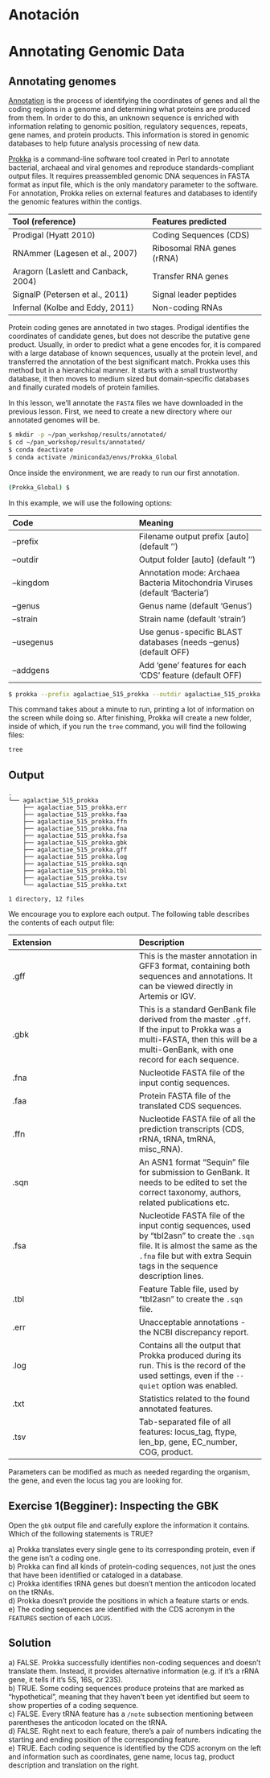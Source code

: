 # Anotación

# **Annotating Genomic Data**

## **Annotating genomes**

[Annotation](https://en.wikipedia.org/wiki/DNA_annotation) is the process of identifying the coordinates of genes and all the coding regions in a genome and determining what proteins are produced from them. In order to do this, an unknown sequence is enriched with information relating to genomic position, regulatory sequences, repeats, gene names, and protein products. This information is stored in genomic databases to help future analysis processing of new data.

[Prokka](https://github.com/tseemann/prokka) is a command-line software tool created in Perl to annotate bacterial, archaeal and viral genomes and reproduce standards-compliant output files. It requires preassembled genomic DNA sequences in FASTA format as input file, which is the only mandatory parameter to the software. For annotation, Prokka relies on external features and databases to identify the genomic features within the contigs.

| Tool (reference)                    | Features predicted         |
|:------------------------------------|:---------------------------|
| Prodigal (Hyatt 2010)               | Coding Sequences (CDS)     |
| RNAmmer (Lagesen et al., 2007)      | Ribosomal RNA genes (rRNA) |
| Aragorn (Laslett and Canback, 2004) | Transfer RNA genes         |
| SignalP (Petersen et al., 2011)     | Signal leader peptides     |
| Infernal (Kolbe and Eddy, 2011)     | Non-coding RNAs            |

Protein coding genes are annotated in two stages. Prodigal identifies the coordinates of candidate genes, but does not describe the putative gene product. Usually, in order to predict what a gene encodes for, it is compared with a large database of known sequences, usually at the protein level, and transferred the annotation of the best significant match. Prokka uses this method but in a hierarchical manner. It starts with a small trustworthy database, it then moves to medium sized but domain-specific databases and finally curated models of protein families.

In this lesson, we’ll annotate the `FASTA` files we have downloaded in the previous lesson. First, we need to create a new directory where our annotated genomes will be.

``` bash
$ mkdir -p ~/pan_workshop/results/annotated/
$ cd ~/pan_workshop/results/annotated/
$ conda deactivate
$ conda activate /miniconda3/envs/Prokka_Global
```

Once inside the environment, we are ready to run our first annotation.

``` bash
(Prokka_Global) $
```

In this example, we will use the following options:

| Code | Meaning |
|:-----------------------------------|:-----------------------------------|
| –prefix | Filename output prefix \[auto\] (default ‘’) |
| –outdir | Output folder \[auto\] (default ‘’) |
| –kingdom | Annotation mode: Archaea Bacteria Mitochondria Viruses (default ‘Bacteria’) |
| –genus | Genus name (default ‘Genus’) |
| –strain | Strain name (default ‘strain’) |
| –usegenus | Use genus-specific BLAST databases (needs –genus) (default OFF) |
| –addgens | Add ‘gene’ features for each ‘CDS’ feature (default OFF) |

``` bash
$ prokka --prefix agalactiae_515_prokka --outdir agalactiae_515_prokka --kingdom Bacteria --genus Streptococcus --species agalactiae --strain 515 --usegenus --addgenes ~/pan_workshop/data/agalactiae_515/GCF_012593885.1_ASM1259388v1_genomic.fna
```

This command takes about a minute to run, printing a lot of information on the screen while doing so. After finishing, Prokka will create a new folder, inside of which, if you run the `tree` command, you will find the following files:

``` bash
tree
```

::: callout-note
## Output

```         
.
└── agalactiae_515_prokka
    ├── agalactiae_515_prokka.err
    ├── agalactiae_515_prokka.faa
    ├── agalactiae_515_prokka.ffn
    ├── agalactiae_515_prokka.fna
    ├── agalactiae_515_prokka.fsa
    ├── agalactiae_515_prokka.gbk
    ├── agalactiae_515_prokka.gff
    ├── agalactiae_515_prokka.log
    ├── agalactiae_515_prokka.sqn
    ├── agalactiae_515_prokka.tbl
    ├── agalactiae_515_prokka.tsv
    └── agalactiae_515_prokka.txt

1 directory, 12 files
```
:::

We encourage you to explore each output. The following table describes the contents of each output file:

| Extension | Description |
|:-----------------------------------|:-----------------------------------|
| .gff | This is the master annotation in GFF3 format, containing both sequences and annotations. It can be viewed directly in Artemis or IGV. |
| .gbk | This is a standard GenBank file derived from the master `.gff`. If the input to Prokka was a multi-FASTA, then this will be a multi-GenBank, with one record for each sequence. |
| .fna | Nucleotide FASTA file of the input contig sequences. |
| .faa | Protein FASTA file of the translated CDS sequences. |
| .ffn | Nucleotide FASTA file of all the prediction transcripts (CDS, rRNA, tRNA, tmRNA, misc_RNA). |
| .sqn | An ASN1 format “Sequin” file for submission to GenBank. It needs to be edited to set the correct taxonomy, authors, related publications etc. |
| .fsa | Nucleotide FASTA file of the input contig sequences, used by “tbl2asn” to create the `.sqn` file. It is almost the same as the `.fna` file but with extra Sequin tags in the sequence description lines. |
| .tbl | Feature Table file, used by “tbl2asn” to create the `.sqn` file. |
| .err | Unacceptable annotations - the NCBI discrepancy report. |
| .log | Contains all the output that Prokka produced during its run. This is the record of the used settings, even if the `--quiet` option was enabled. |
| .txt | Statistics related to the found annotated features. |
| .tsv | Tab-separated file of all features: locus_tag, ftype, len_bp, gene, EC_number, COG, product. |

Parameters can be modified as much as needed regarding the organism, the gene, and even the locus tag you are looking for.

:::: callout-note
## Exercise 1(Begginer): Inspecting the GBK

Open the `gbk` output file and carefully explore the information it contains. Which of the following statements is TRUE?

a\) Prokka translates every single gene to its corresponding protein, even if the gene isn’t a coding one.\
b) Prokka can find all kinds of protein-coding sequences, not just the ones that have been identified or cataloged in a database.\
c) Prokka identifies tRNA genes but doesn’t mention the anticodon located on the tRNAs.\
d) Prokka doesn’t provide the positions in which a feature starts or ends.\
e) The coding sequences are identified with the CDS acronym in the `FEATURES` section of each `LOCUS`.

::: {.callout-warning collapse="TRUE" appearance="simple"}
## Solution

a\) FALSE. Prokka successfully identifies non-coding sequences and doesn’t translate them. Instead, it provides alternative information (e.g. if it’s a rRNA gene, it tells if it’s 5S, 16S, or 23S).\
b) TRUE. Some coding sequences produce proteins that are marked as “hypothetical”, meaning that they haven’t been yet identified but seem to show properties of a coding sequence.\
c) FALSE. Every tRNA feature has a `/note` subsection mentioning between parentheses the anticodon located on the tRNA.\
d) FALSE. Right next to each feature, there’s a pair of numbers indicating the starting and ending position of the corresponding feature.\
e) TRUE. Each coding sequence is identified by the CDS acronym on the left and information such as coordinates, gene name, locus tag, product description and translation on the right.
:::
::::
